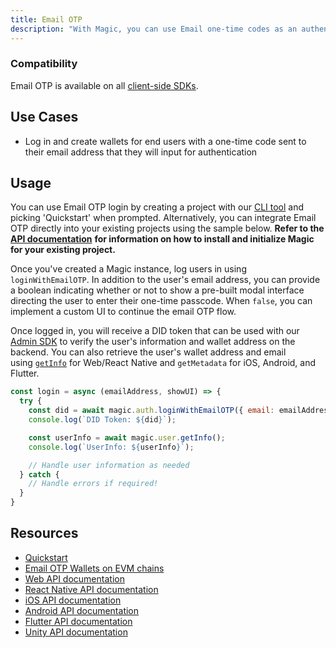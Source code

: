 ```yaml
---
title: Email OTP
description: "With Magic, you can use Email one-time codes as an authentication mechanism, giving users a simple way to log in using their emails."
---
```


### Compatibility

Email OTP is available on all [client-side SDKs](/docs/embedded-wallet/api/overview#client-side-sdk).

## Use Cases

- Log in and create wallets for end users with a one-time code sent to their email address that they will input for authentication

## Usage

You can use Email OTP login by creating a project with our [CLI tool](/docs/home/quickstart) and picking 'Quickstart' when prompted. Alternatively, you can integrate Email OTP directly into your existing projects using the sample below. **Refer to the** [**API documentation**](/docs/embedded-wallet/api/overview) **for information on how to install and initialize Magic for your existing project.**

Once you've created a Magic instance, log users in using `loginWithEmailOTP`. In addition to the user's email address, you can provide a boolean indicating whether or not to show a pre-built modal interface directing the user to enter their one-time passcode. When `false`, you can implement a custom UI to continue the email OTP flow.

Once logged in, you will receive a DID token that can be used with our [Admin SDK](/docs/embedded-wallet/api/server-side-sdks/node#token-module) to verify the user's information and wallet address on the backend. You can also retrieve the user's wallet address and email using [`getInfo`](/docs/embedded-wallet/api/client-side-sdks/web#getinfo) for Web/React Native and `getMetadata` for iOS, Android, and Flutter.

```javascript JavaScript icon="square-js"
const login = async (emailAddress, showUI) => {
  try {
    const did = await magic.auth.loginWithEmailOTP({ email: emailAddress, showUI: showUI});
    console.log(`DID Token: ${did}`);

    const userInfo = await magic.user.getInfo();
    console.log(`UserInfo: ${userInfo}`);

    // Handle user information as needed
  } catch {
    // Handle errors if required!
  }
}
```

## Resources

- [Quickstart](/docs/home/quickstart/cli)
- [Email OTP Wallets on EVM chains](https://magic.link/posts/magic-evm-nextjs-guide)
- [Web API documentation](/docs/embedded-wallet/api/client-side-sdks/web#loginwithemailotp)
- [React Native API documentation](/docs/embedded-wallet/api/client-side-sdks/react-native#loginwithemailotp)
- [iOS API documentation](/docs/embedded-wallet/api/client-side-sdks/ios#loginwithemailotp)
- [Android API documentation](/docs/embedded-wallet/api/client-side-sdks/android#loginwithemailotp)
- [Flutter API documentation](/docs/embedded-wallet/api/client-side-sdks/flutter#loginwithemailotp)
- [Unity API documentation](/docs/embedded-wallet/api/client-side-sdks/unity#loginwithemailotp)
